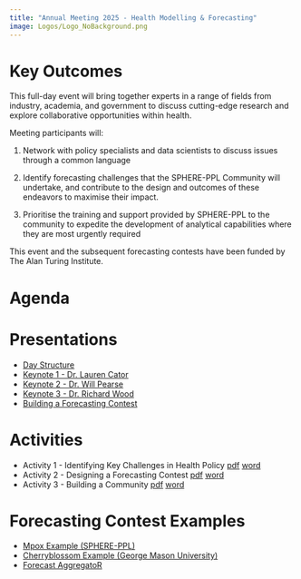 ```yaml
---
title: "Annual Meeting 2025 - Health Modelling & Forecasting"
image: Logos/Logo_NoBackground.png
---
```


# Key Outcomes

This full-day event will bring together experts in a range of fields from industry, academia, and government to discuss cutting-edge research and explore collaborative opportunities within health.

Meeting participants will:

1.  Network with policy specialists and data scientists to discuss issues through a common language

2.  Identify forecasting challenges that the SPHERE-PPL Community will undertake, and contribute to the design and outcomes of these endeavors to maximise their impact.

3.  Prioritise the training and support provided by SPHERE-PPL to the community to expedite the development of analytical capabilities where they are most urgently required

This event and the subsequent forecasting contests have been funded by The Alan Turing Institute.

# Agenda

::: {#target-container style="font-size: 0.8em;"}
:::

<script>
  fetch('https://sphere-ppl.org/pages/Events/Jan25.html')
    .then(response => response.text())
    .then(html => {
      const parser = new DOMParser();
      const doc = parser.parseFromString(html, 'text/html');
      const agendaSection   
 = doc.getElementById('sec-agenda');
      const table = agendaSection.querySelector('table');
      const tableHTML = table.outerHTML;
      document.getElementById('target-container').innerHTML = tableHTML;
    })
    .catch(error => {
      console.error('Error fetching webpage:', error);
    });
</script>

# Presentations

-   [Day Structure](Presentations/DayPlan/DayPlan.qmd)
-   [Keynote 1 - Dr. Lauren Cator]()
-   [Keynote 2 - Dr. Will Pearse]()
-   [Keynote 3 - Dr. Richard Wood]()
-   [Building a Forecasting Contest](Presentations/ForecastingContests/ForecastingContests.pdf)

# Activities

-   Activity 1 - Identifying Key Challenges in Health Policy [pdf](Activities/Activity1.pdf) [word](Activities/Activity1.docx)
-   Activity 2 - Designing a Forecasting Contest [pdf](Activities/Activity2.pdf) [word](Activities/Activity2.docx)
-   Activity 3 - Building a Community [pdf](Activities/Activity3.pdf) [word](Activities/Activity3.docx)

# Forecasting Contest Examples

-   [Mpox Example (SPHERE-PPL)](https://github.com/SPHERE-PPL/Contest-Example-Mpox)
-   [Cherryblossom Example (George Mason University)](https://competition.statistics.gmu.edu/)
-   [Forecast AggregatoR](https://github.com/SPHERE-PPL/Forecast-AggregatoR)
